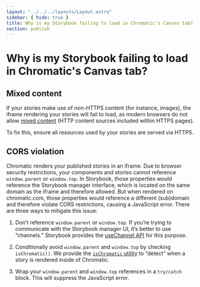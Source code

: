 ```yaml
---
layout: "../../../layouts/Layout.astro"
sidebar: { hide: true }
title: Why is my Storybook failing to load in Chromatic's Canvas tab?
section: publish
---
```


# Why is my Storybook failing to load in Chromatic's Canvas tab?

## Mixed content

If your stories make use of non-HTTPS content (for instance, images), the iframe
rendering your stories will fail to load, as modern browsers do not allow [mixed
content](https://developer.mozilla.org/en-US/docs/Web/Security/Mixed_content) (HTTP
content sources included within HTTPS pages).

To fix this, ensure all resources used by your stories are served via HTTPS.

## CORS violation

Chromatic renders your published stories in an iframe. Due to browser security restrictions,
your components and stories cannot reference `window.parent` or `window.top`. In
Storybook, those properties would reference the Storybook manager interface, which
is located on the same domain as the iframe and therefore allowed. But when rendered
on chromatic.com, those properties would reference a different (sub)domain and therefore
violate CORS restrictions, causing a JavaScript error. There are three ways to mitigate
this issue:

1. Don’t reference `window.parent` or `window.top`. If you’re trying to communicate with the Storybook manager UI, it’s better to use “channels.” Storybook provides the [useChannel API](https://storybook.js.org/docs/react/addons/addons-api#usechannel) for this purpose.

2. Conditionally avoid `window.parent` and `window.top` by checking `isChromatic()`. We provide the [`isChromatic` utility](/docs/ischromatic) to “detect” when a story is rendered inside of Chromatic.

3. Wrap your `window.parent` and `window.top` references in a `try/catch` block. This will suppress the JavaScript error.
